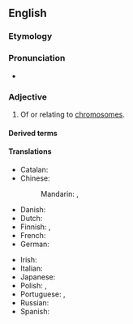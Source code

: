 ==English==

===Etymology===
{{suffix|chromosome|al|lang=en}}

===Pronunciation===
* {{rhymes|əʊməl|lang=en}}

===Adjective===
{{en-adj|-}}

# Of or relating to [[chromosome]]s.

====Derived terms====
{{der3|lang=en
|chromosomally
|extrachromosomal
|interchromosomal
|intrachromosomal
|transchromosomal
|subchromosomal
|chromosomal localization
|nonchromosomal
|multichromosomal
|unichromosomal
|minichromosomal
|isochromosomal
|monochromosomal
|epichromosomal
|achromosomal
|perichromosomal
|macrochromosomal
|microchromosomal}}

====Translations====
{{trans-top|of, or relating to chromosomes}}
* Catalan: {{t|ca|cromosòmic}}
* Chinese:
*: Mandarin: {{t+|cmn|染色體|alt=染色體的|sc=Hani}}, {{t+|cmn|染色体|tr=rǎncètǐ de|alt=染色体的|sc=Hani}}
* Danish: {{t|da|kromosomal}}
* Dutch: {{t+|nl|chromosomaal}}
* Finnish: {{t|fi|kromosomaalinen}}, {{t+|fi|kromosomi|alt=kromosomi-}}
* French: {{t+|fr|chromosomique}}
* German: {{t|de|chromosomal}}
{{trans-mid}}
* Irish: {{t|ga|crómasómach}}
* Italian: {{t+|it|cromosomico}}
* Japanese: {{t+|ja|染色体|tr=せんしょくたいの, senshokutai no|alt=染色体の|sc=Jpan}}
* Polish: {{t+|pl|chromosomowy}}, {{t|pl|chromosomalny}}
* Portuguese: {{t|pt|cromossomático}}, {{t|pt|cromossómico}}
* Russian: {{t+|ru|хромосо́мный}}
* Spanish: {{t+|es|cromosómico}}
{{trans-bottom}}